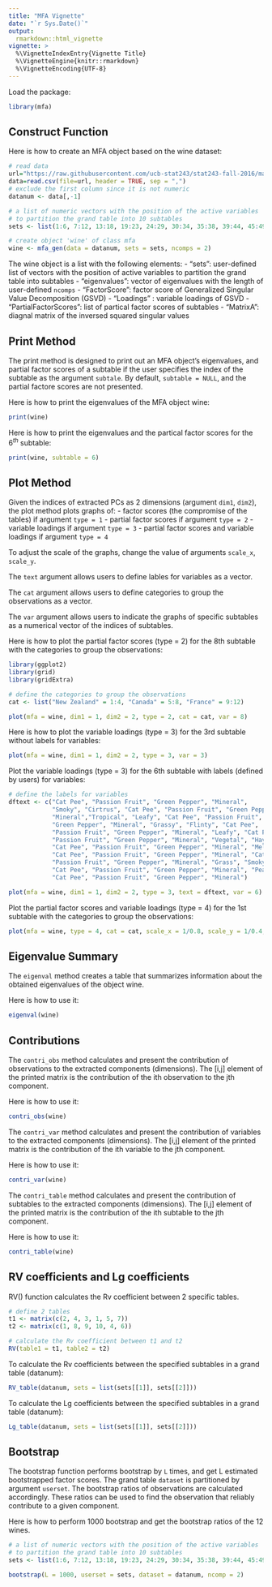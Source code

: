 ```yaml
---
title: "MFA Vignette"
date: "`r Sys.Date()`"
output: 
  rmarkdown::html_vignette
vignette: >
  %\VignetteIndexEntry{Vignette Title}
  %\VignetteEngine{knitr::rmarkdown}
  %\VignetteEncoding{UTF-8}
---
```


Load the package:
```r
library(mfa)
```

## Construct Function

Here is how to create an MFA object based on the wine dataset:
```r
# read data
url="https://raw.githubusercontent.com/ucb-stat243/stat243-fall-2016/master/problem-sets/final-project/data/wines.csv" 
data=read.csv(file=url, header = TRUE, sep = ",")
# exclude the first column since it is not numeric
datanum <- data[,-1]

# a list of numeric vectors with the position of the active variables
# to partition the grand table into 10 subtables
sets <- list(1:6, 7:12, 13:18, 19:23, 24:29, 30:34, 35:38, 39:44, 45:49, 50:53)

# create object 'wine' of class mfa
wine <- mfa_gen(data = datanum, sets = sets, ncomps = 2)
```

The wine object is a list with the following elements:
- "sets": user-defined list of vectors with the position of active variables to partition the grand table into subtables
- "eigenvalues": vector of eigenvalues with the length of user-defined `ncomps`
- "FactorScore": factor score of Generalized Singular Value Decomposition (GSVD)
- "Loadings" : variable loadings of GSVD
- "PartialFactorScores": list of partical factor scores of subtables
- "MatrixA": diagnal matrix of the inversed squared singular values 


## Print Method

The print method is designed to print out an MFA object's eigenvalues, and partial factor scores of a subtable if the user specifies the index of the subtable as the argument `subtale`. By default, `subtable = NULL`, and the partial factore scores are not presented.

Here is how to print the eigenvalues of the MFA object wine:
```r
print(wine)
```

Here is how to print the eigenvalues and the partical factor scores for the $6^{th}$ subtable:
```r
print(wine, subtable = 6)
```


## Plot Method

Given the indices of extracted PCs as 2 dimensions (argument `dim1`, `dim2`), the plot method plots graphs of:
- factor scores (the compromise of the tables) if argument `type = 1`
- partial factor scores if argument `type = 2`
- variable loadings if argument `type = 3`
- partial factor scores and variable loadings if argument `type = 4`

To adjust the scale of the graphs, change the value of arguments `scale_x`, `scale_y`. 

The `text` argument allows users to define lables for variables as a vector.

The `cat` argument allows users to define categories to group the observations as a vector.

The `var` argument allows users to indicate the graphs of specific subtables as a numerical vector of the indices of subtables.

Here is how to plot the partial factor scores (type = 2) for the 8th subtable with the categories to group the observations:
```r
library(ggplot2)
library(grid)
library(gridExtra)

# define the categories to group the observations
cat <- list("New Zealand" = 1:4, "Canada" = 5:8, "France" = 9:12)

plot(mfa = wine, dim1 = 1, dim2 = 2, type = 2, cat = cat, var = 8)
```

Here is how to plot the variable loadings (type = 3) for the 3rd subtable without labels for variables:
```r
plot(mfa = wine, dim1 = 1, dim2 = 2, type = 3, var = 3)
```

Plot the variable loadings (type = 3) for the 6th subtable with labels (defined by users) for variables:
```r
# define the labels for variables
dftext <- c("Cat Pee", "Passion Fruit", "Green Pepper", "Mineral", 
            "Smoky", "Cirtrus", "Cat Pee", "Passion Fruit", "Green Pepper",
            "Mineral","Tropical", "Leafy", "Cat Pee", "Passion Fruit", 
            "Green Pepper", "Mineral", "Grassy", "Flinty", "Cat Pee", 
            "Passion Fruit", "Green Pepper", "Mineral", "Leafy", "Cat Pee",
            "Passion Fruit", "Green Pepper", "Mineral", "Vegetal", "Hay", 
            "Cat Pee", "Passion Fruit", "Green Pepper", "Mineral", "Melon", 
            "Cat Pee", "Passion Fruit", "Green Pepper", "Mineral", "Cat Pee", 
            "Passion Fruit", "Green Pepper", "Mineral", "Grass", "Smoky", 
            "Cat Pee", "Passion Fruit", "Green Pepper", "Mineral", "Peach", 
            "Cat Pee", "Passion Fruit", "Green Pepper", "Mineral")

plot(mfa = wine, dim1 = 1, dim2 = 2, type = 3, text = dftext, var = 6)
```

Plot the partial factor scores and variable loadings (type = 4) for the 1st subtable with the categories to group the observations:
```r
plot(mfa = wine, type = 4, cat = cat, scale_x = 1/0.8, scale_y = 1/0.4, var = 1)
```


## Eigenvalue Summary

The `eigenval` method creates a table that summarizes information about the obtained eigenvalues of the object wine. 

Here is how to use it:
```r
eigenval(wine)
```


## Contributions

The `contri_obs` method calculates and present the contribution of observations to the extracted components (dimensions). The [i,j] element of the printed matrix is the contribution of the ith observation to the jth component. 

Here is how to use it:
```r
contri_obs(wine)
```

The `contri_var` method calculates and present the contribution of variables to the extracted components (dimensions). The [i,j] element of the printed matrix is the contribution of the ith variable to the jth component. 

Here is how to use it:
```r
contri_var(wine)
```

The `contri_table` method calculates and present the contribution of subtables to the extracted components (dimensions). The [i,j] element of the printed matrix is the contribution of the ith subtable to the jth component. 

Here is how to use it:
```r
contri_table(wine)
```


## RV coefficients and Lg coefficients

RV() function calculates the Rv coefficient between 2 specific tables.

```r
# define 2 tables
t1 <- matrix(c(2, 4, 3, 1, 5, 7))
t2 <- matrix(c(1, 8, 9, 10, 4, 6))

# calculate the Rv coefficient between t1 and t2
RV(table1 = t1, table2 = t2)
```


To calculate the Rv coefficients between the specified subtables in a grand table (datanum):
```r
RV_table(datanum, sets = list(sets[[1]], sets[[2]]))
```


To calculate the Lg coefficients between the specified subtables in a grand table (datanum):
```r
Lg_table(datanum, sets = list(sets[[1]], sets[[2]]))
```

## Bootstrap

The bootstrap function performs bootstrap by `L` times, and get L estimated bootstrapped factor scores. The grand table `dataset` is partitioned by argument `userset`. The bootstrap ratios of observations are calculated accordingly. These ratios can be used to find the observation that reliably contribute to a given component. 

Here is how to perform 1000 bootstrap and get the bootstrap ratios of the 12 wines.
```r
# a list of numeric vectors with the position of the active variables
# to partition the grand table into 10 subtables
sets <- list(1:6, 7:12, 13:18, 19:23, 24:29, 30:34, 35:38, 39:44, 45:49, 50:53)

bootstrap(L = 1000, userset = sets, dataset = datanum, ncomp = 2)
```
